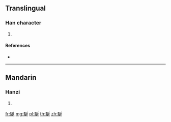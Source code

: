 {{character info/new}}
==Translingual==

===Han character===
{{Han char|rn=187|rad=馬|as=08|sn=18|four=|canj=SFNKM,SFNKV}}

# {{defn|Han|sort=馬08}}

====References====
* {{Han ref|kx=1438.280|dkj=44747|dj=1963.100|hdz=74554.090|uh=99F3|ud=39411}}

----

==Mandarin==

===Hanzi===
{{cmn-hanzi|pin=[[dàn]] ([[dan4]]), [[xuān]] ([[xuan1]])|wg=tan<sup>4</sup>, hsüan<sup>1</sup>}}

# {{defn|lang=cmn|sort=馬08}}

[[fr:駳]]
[[mg:駳]]
[[pl:駳]]
[[th:駳]]
[[zh:駳]]